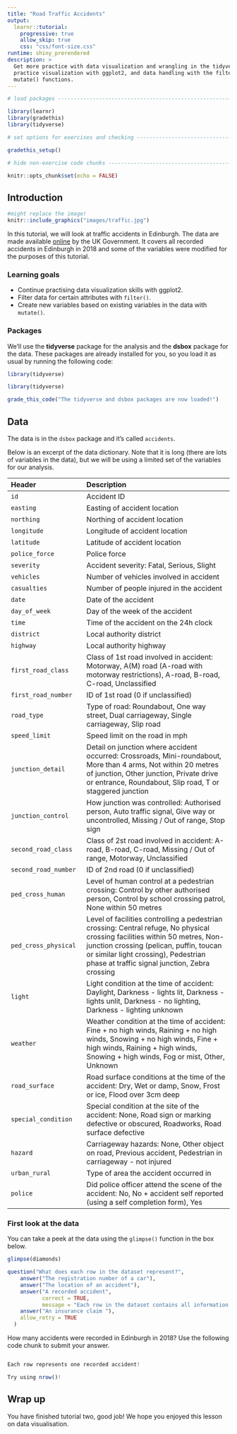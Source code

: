 ```yaml
---
title: "Road Traffic Accidents"
output: 
  learnr::tutorial:
    progressive: true
    allow_skip: true
    css: "css/font-size.css"
runtime: shiny_prerendered
description: >
  Get more practice with data visualization and wrangling in the tidyverse: 
  practice visualization with ggplot2, and data handling with the filter() and 
  mutate() functions.
---
```


<!-- Add JavaScript code for making the exercise code larger -->
<script language="JavaScript" src="js/exercise-font-size.js"></script>

```r
# load packages ----------------------------------------------------------------

library(learnr)
library(gradethis)
library(tidyverse)

# set options for exercises and checking ---------------------------------------

gradethis_setup()

# hide non-exercise code chunks ------------------------------------------------

knitr::opts_chunk$set(echo = FALSE)
```

## Introduction

```r
#might replace the image!
knitr::include_graphics("images/traffic.jpg")
```

In this tutorial, we will look at traffic accidents in Edinburgh.
The data are made available [online](https://data.gov.uk/dataset/cb7ae6f0-4be6-4935-9277-47e5ce24a11f/road-safety-data/datafile/36f1658e-b709-47e7-9f56-cca7aefeb8fe/preview) by the UK Government. 
It covers all recorded accidents in Edinburgh in 2018 and some of the variables were modified for the purposes of this tutorial. 

### Learning goals

- Continue practising data visualization skills with ggplot2. 
- Filter data for certain attributes with `filter()`. 
- Create new variables based on existing variables in the data with `mutate()`. 

### Packages

We'll use the **tidyverse** package for the analysis and the **dsbox** package for the data.
These packages are already installed for you, so you load it as usual by running the following code:

```r
library(tidyverse)
```

```r
library(tidyverse)
```

```r
grade_this_code("The tidyverse and dsbox packages are now loaded!")
```

## Data

The data is in the `dsbox` package and it's called `accidents`. 

Below is an excerpt of the data dictionary. 
Note that it is long (there are lots of variables in the data), but we will be using a limited set of the variables for our analysis.

| Header                        |  Description
|:----------------|:--------------------------------
| `id` | Accident ID
| `easting` | Easting of accident location
| `northing` | Northing of accident location
| `longitude` | Longitude of accident location
| `latitude` | Latitude of accident location
| `police_force` | Police force
| `severity` | Accident severity: Fatal, Serious, Slight
| `vehicles` | Number of vehicles involved in accident
| `casualties` | Number of people injured in the accident
| `date` | Date of the accident
| `day_of_week` | Day of the week of the accident
| `time` | Time of the accident on the 24h clock
| `district` | Local authority district
| `highway` | Local authority highway
| `first_road_class` | Class of 1st road involved in accident: Motorway, A(M) road (A-road with motorway restrictions), A-road, B-road, C-road, Unclassified
| `first_road_number` | ID of 1st road (0 if unclassified)
| `road_type` | Type of road: Roundabout, One way street, Dual carriageway, Single carriageway, Slip road
| `speed_limit` | Speed limit on the road in mph
| `junction_detail` | Detail on junction where accident occurred: Crossroads, Mini-roundabout, More than 4 arms, Not within 20 metres of junction, Other junction, Private drive or entrance, Roundabout, Slip road, T or staggered junction
| `junction_control` | How junction was controlled: Authorised person, Auto traffic signal, Give way or uncontrolled, Missing / Out of range, Stop sign
| `second_road_class` | Class of 2st road involved in accident: A-road, B-road, C-road, Missing / Out of range, Motorway, Unclassified
| `second_road_number` | ID of 2nd road (0 if unclassified)
| `ped_cross_human` | Level of human control at a pedestrian crossing: Control by other authorised person, Control by school crossing patrol, None within 50 metres
| `ped_cross_physical` | Level of facilities controlling a pedestrian crossing: Central refuge, No physical crossing facilities within 50 metres, Non-junction crossing (pelican, puffin, toucan or similar light crossing), Pedestrian phase at traffic signal junction, Zebra crossing
| `light` | Light condition at the time of accident: Daylight, Darkness - lights lit, Darkness - lights unlit, Darkness - no lighting, Darkness - lighting unknown
| `weather` | Weather condition at the time of accident: Fine + no high winds, Raining + no high winds, Snowing + no high winds, Fine + high winds, Raining + high winds, Snowing + high winds, Fog or mist, Other, Unknown
| `road_surface` | Road surface conditions at the time of the accident: Dry, Wet or damp, Snow, Frost or ice, Flood over 3cm deep
| `special_condition` | Special condition at the site of the accident: None, Road sign or marking defective or obscured, Roadworks, Road surface defective
| `hazard` | Carriageway hazards: None, Other object on road, Previous accident, Pedestrian in carriageway - not injured
| `urban_rural` | Type of area the accident occurred in
| `police` | Did police officer attend the scene of the accident: No, No + accident self reported (using a self completion form), Yes

### First look at the data

You can take a peek at the data using the `glimpse()` function in the box below.

```r
glimpse(diamonds)
```

```r
question("What does each row in the dataset represent?",
    answer("The registration number of a car"),
    answer("The location of an accident"),
    answer("A recorded accident",
           correct = TRUE,
           message = "Each row in the dataset contains all information relating to an individual recorded accident in Edinburgh."),
    answer("An insurance claim "),
    allow_retry = TRUE
  )
```

How many accidents were recorded in Edinburgh in 2018? 
Use the following code chunk to submit your answer. 

```r

```

```r
Each row represents one recorded accident!
```

```r
Try using nrow()!
```

## Wrap up

You have finished tutorial two, good job! 
We hope you enjoyed this lesson on data visualisation.
